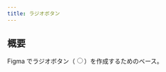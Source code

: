 ```yaml
---
title: ラジオボタン
---
```


## 概要

Figma でラジオボタン（<input type="radio">）を作成するためのベース。

<CardGrid columns={3} gap="medium">
  <Card
    title="基本的な作り方"
    description="丸枠・ドット・ラベルを作成し、Auto Layout で配置。"
    link="./基本的な作り方"
  />
  <Card
    title="状態の作成"
    description="Unchecked/Checked/Hover/Focus/Disabled を管理。"
    link="./状態の作り方"
  />
  <Card
    title="インタラクションの作成"
    description="選択切り替えとグループ排他を表現。"
    link="./インタラクションの作り方"
  />
</CardGrid>
